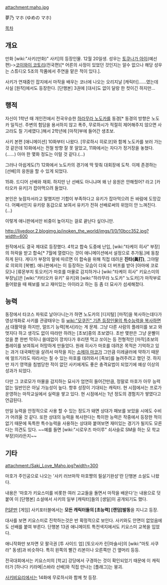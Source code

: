 attachment:maho.jpg

夢乃 マホ (ゆめの マホ)

[[목차]]

== 개요 ==
만화 [wiki:"사키(만화)" 사키]의 등장인물. 12월 20일생. 성우는 [[토쿠나가 아이]](예선편)->[[코이와이 코토리]](전국편)[* 어른의 사정이 있었던 것인지는 알수 없으나 해당 성우는 스튜디오 5조의 작품에서 주연을 맡은 적이 있다.].

사키가 연재중인 잡지에서 마작을 배우는 코너에 나오는 오리지날 [캐릭터]......였는데 사실 [원작]에서도 등장한다. [단행본] 3권에 [대사]도 없이 달랑 한 컷이긴 하지만…

== 행적 ==
자신이 1학년 때 개인전에서 전국우승한 [[하라무라 노도카]]를 동경[* 동경의 방향은 노도카 일직선. 주변의 험담을 용서하지 않고 폭주, 무로하시가 적절히 제어해주지 않으면 사고라도 칠 기세였다.]해서 2학년에 [마작]부에 들어간 생초보.

사키 본편 [애니메이션] 10화부터 나왔다. [무로하시 히로코]와 함께 노도카를 보러 가는 것 같은데 10화에서는 전철 방향 잘 못 알았고, 11화에서는 자다가 정거장을 놓쳤다.(……) 아마 한 몇화 정도는 이럴 것 같다.(…)

그러나 아쉽게도(?) 12화에서 노도카의 경기에 딱 맞춰 대회장에 도착. 이제 존경하는 [선배]의 응원을 할 수 있게 되었다.

15화. 드디어 선배와 재회. 하지만 난 선배도 아니냐며 왜 난 응원은 안해줬어? 라고 [카타오카 유키]가 잡아먹으려 들었다. 

본인은 늦잠자서라고 말했지만 기합이 부족하다고 유키가 잡아먹으려 든 바람에 도망갔다. 어째서인지 유키랑 동갑으로 보여서 유키가 전혀 선배로써의 위엄이 안 느껴진다. (…)

이렇게 애니판에서만 비중이 높아지는 걸로 끝난다 싶더니만.

http://livedoor.2.blogimg.jp/inoken_the_world/imgs/1/0/10bcc352.jpg?width=600

원작에서도 결국 제대로 등장했다. 4학교 합숙 도중에 난입, [wiki:"타케이 히사" 부장]의 허락을 받고 합숙[* 7월에 열렸다는 것이 애니메이션에서 설정으로 추가됨.]에 동참하게 된다. 게다가 부장의 말에 따르면 이 합숙을 위해 직접 데려온 '''진타(眞打)''', 그야말로 의외의 [복병]. 애니판에서는 이 등장하는 모습이 더욱 더 버프를 받아 [아마에 코로모]나 [류몬부치 토오카]가 마호를 마물로 감지하거나 [wiki:"타케이 히사" 키요스미의 부장님]은 [wiki:"카타오카 유키" 유키]와 [wiki:"하라무라 노도카" 노도카]가 마작부로 들어왔을 때 패보를 보고 재미있는 아이라고 하는 등 좀 더 묘사가 섬세해졌다.

== 능력 ==
동장에서 타코스 파워로 날아다니는가 하면 노도카의 [디지털] [마작]을 복사하는데다가 영상개화로 사키를 관광태우는 등 [[wiki:"모쿠진" 기존 등장인물의 특수능력을 복사]]하면서 대활약을 하지만, 얼뜨기 능력[복사]라는 게 문제. 그냥 다른 사람의 플레이를 보고 와 멋지다 하고 생각도 없이 따라만 하려는 [초보]중의 초보였다. 초반 몇판은 그냥 운빨이었을 뿐 한번 막히니 쓸데없이 깡치다가 후리텐 먹고 쏘이는 등 전형적인 [마작]초보의 플레이를 보여줘서 허망하게 만들었다. 원래 히사가 마호를 데려온 목적은 기억하고 있는 과거 대국패턴을 살려서 마작을 치는 [[소메야 마코]]가 그만큼 이레귤러에 약하기 때문에 얼뜨기라도 따라서는 칠 수 있는 마호를 데려와서 [족보]를 늘려주려고 했던 것. 하지만 자기 영역을 침범당한 적이 없던 사키에게도 좋은 충격요법이 되었기에 예상 이상의 성과가 되었다.

다만 그 코로모가 마물을 감지하는 묘사가 엄연히 들어간만큼, 정말로 마호가 아무 능력없는 일반인은 아닐 가능성이 높다. 향후 성장이 기대되는 캐릭터. 현 시점에서는 프로가 운영하는 마작교실에서 실력을 쌓고 있다. 현 시점에서는 1년 정도의 경험치가 쌓였다고 언급된다.

만일 능력을 안정적으로 사용 할 수 있는 정도가 돼면 상대가 패보를 보았을 시에도 수비가 어려울 것 같다. 또한 상대의 능력을 복사한다는 특이한 능력은 작중에서 등장한 적이 없기 때문에 독특한 특수능력을 사용하는 상대와 붙여보면 재미있는 경기가 될지도 모른다는 의견도 있다. ~~예를 들면 [wiki:"시로우즈 마이루" 쇠사슬로 SM을 하는 모 학교 부장]이라든지~~

== 기타 ==
attachment:/Saki_Love_Maho.jpg?width=300

마호가 주인공으로 나오는 '사키 러브마작 마호쨩의 필살기완성'란 단행본 소설도 나왔다.

내용은 '마호가 키요스미를 비롯한 여러 고교들을 돌면서 마작을 배운다'는 내용으로 덧붙여 이 [단행본] 소설에서 사키의 일부 [캐릭터]들의 [생일]이 공개되기도 했다.

[[PSP]]판 [게임] 사키포터블에서는 '''모든 캐릭터들의 [초능력] [랜덤]발동'''을 지니고 등장. 

대사를 보면 키요스미로 진학하는것은 반 확정적으로 보인다. 사키와도 안면이 없었음에도 선배를 붙여 부른다. 단행본 13권 애니메이트 특전색지에서도 키요스미 교복을 입었다.

애니작화만 보자면 모 팔극권 [투 사이드 업] [토오사카 린|마술사]의 [wiki:"마토 사쿠라" 동생]과 비슷하다. 특히 왼쪽의 빨간 리본이나 오른쪽만 긴 옆머리 등등.

전국대회에서는 키요스미의 [학교] 강당에서 구경하는 것이 확인되었기 때문에 이 캐릭터가 [하나다 키라메|스바라 선배]와 직접 만나는 [플래그]는 붕괴. 

[[사키비요리]]에서는 14화에 무로하시와 함께 첫 등장.
